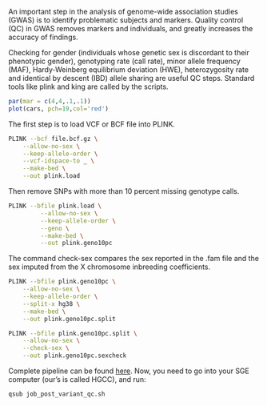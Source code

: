 An important step in the analysis of genome-wide association studies (GWAS) is to identify problematic subjects and markers. Quality control  (QC) in GWAS removes markers and individuals, and greatly increases the accuracy of findings.

Checking for gender (individuals whose genetic sex is discordant to their phenotypic gender), genotyping rate (call rate), minor allele frequency (MAF), Hardy-Weinberg equilibrium deviation (HWE), heterozygosity rate and identical by descent (IBD) allele sharing are useful QC steps. Standard tools like plink and king are called by the scripts.

```r
par(mar = c(4,4,.1,.1))
plot(cars, pch=19,col='red')
```
The first step is to load VCF or BCF file into PLINK.
```bash
PLINK --bcf file.bcf.gz \
	--allow-no-sex \
	--keep-allele-order \
	--vcf-idspace-to _ \
	--make-bed \
	--out plink.load
```
Then remove SNPs with more than 10 percent missing genotype calls.
```bash
PLINK --bfile plink.load \
         --allow-no-sex \
         --keep-allele-order \
         --geno \
         --make-bed \
         --out plink.geno10pc
```
The command check-sex compares the sex reported in the .fam file and the sex imputed from the X chromosome inbreeding coefficients.
```bash
PLINK --bfile plink.geno10pc \
	--allow-no-sex \
	--keep-allele-order \
	--split-x hg38 \
	--make-bed \
	--out plink.geno10pc.split

PLINK --bfile plink.geno10pc.split \
	--allow-no-sex \
	--check-sex \
	--out plink.geno10pc.sexcheck

```
Complete pipeline can be found [here](https://bitbucket.org/adinasarapu/clustercomputing/src/80fe2e327b605d134454fe99c9cf272d7271b0aa/job_post_variant_qc.sh).
Now, you need to go into your SGE computer (our's is called HGCC), and run:
```
qsub job_post_variant_qc.sh
```

